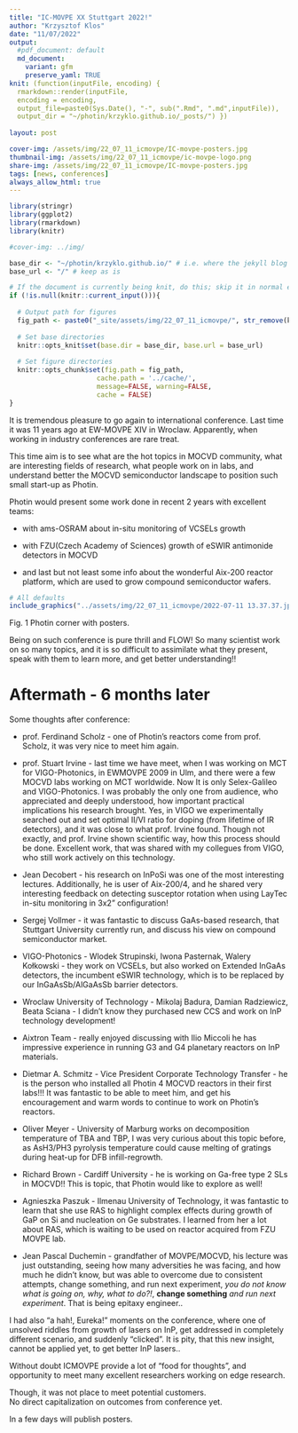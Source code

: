 ```yaml
---
title: "IC-MOVPE XX Stuttgart 2022!"
author: "Krzysztof Klos"
date: "11/07/2022"
output:
  #pdf_document: default
  md_document:
    variant: gfm
    preserve_yaml: TRUE
knit: (function(inputFile, encoding) {
  rmarkdown::render(inputFile, 
  encoding = encoding, 
  output_file=paste0(Sys.Date(), "-", sub(".Rmd", ".md",inputFile)), 
  output_dir = "~/photin/krzyklo.github.io/_posts/") })
  
layout: post

cover-img: /assets/img/22_07_11_icmovpe/IC-movpe-posters.jpg
thumbnail-img: /assets/img/22_07_11_icmovpe/ic-movpe-logo.png
share-img: /assets/img/22_07_11_icmovpe/IC-movpe-posters.jpg
tags: [news, conferences]
always_allow_html: true
---
```


```r
library(stringr)
library(ggplot2)
library(rmarkdown)
library(knitr)

#cover-img: ../img/

```

```r
base_dir <- "~/photin/krzyklo.github.io/" # i.e. where the jekyll blog is on the hard drive.
base_url <- "/" # keep as is

# If the document is currently being knit, do this; skip it in normal execution
if (!is.null(knitr::current_input())){
  
  # Output path for figures
  fig_path <- paste0("_site/assets/img/22_07_11_icmovpe/", str_remove(knitr::current_input(), ".Rmd"), "/")
  
  # Set base directories
  knitr::opts_knit$set(base.dir = base_dir, base.url = base_url)
  
  # Set figure directories
  knitr::opts_chunk$set(fig.path = fig_path,
                      cache.path = '../cache/',
                      message=FALSE, warning=FALSE,
                      cache = FALSE)
}

```


It is tremendous pleasure to go again to international conference. Last time it was 11 years ago at EW-MOVPE XIV in Wroclaw. Apparently, when working in industry conferences are rare treat.  

This time aim is to see what are the hot topics in MOCVD community, what are interesting fields of research, what people work on in labs, and understand better the MOCVD semiconductor landscape to position such small start-up as Photin.  

Photin would present some work done in recent 2 years with excellent teams:  

- with ams-OSRAM about in-situ monitoring of VCSELs growth  

- with FZU(Czech Academy of Sciences) growth of eSWIR antimonide detectors in MOCVD  

- and last but not least some info about the wonderful Aix-200 reactor platform, which are used to grow compound semiconductor wafers.    



```r
# All defaults
include_graphics("../assets/img/22_07_11_icmovpe/2022-07-11 13.37.37.jpg")
```
Fig. 1 Photin corner with posters.

Being on such conference is pure thrill and FLOW! So many scientist work on so many topics, and it is so difficult to assimilate what they present, speak with them to learn more, and get better understanding!!  


# Aftermath - 6 months later

Some thoughts after conference:  

- prof. Ferdinand Scholz - one of Photin's reactors come from prof. Scholz, it was very nice to meet him again. 

- prof. Stuart Irvine - last time we have meet, when I was working on MCT for VIGO-Photonics, in EWMOVPE 2009 in Ulm, and there were a few MOCVD labs working on MCT worldwide. Now It is only Selex-Galileo and VIGO-Photonics. I was probably the only one from audience, who appreciated and deeply understood, how important practical implications his research brought. Yes, in VIGO we experimentally searched out and set optimal II/VI ratio for doping (from lifetime of IR detectors), and it was close to what prof. Irvine found. Though not exactly, and prof. Irvine shown scientific way, how this process should be done. Excellent work, that was shared with my collegues from VIGO, who still work actively on this technology.

- Jean Decobert - his research on InPoSi was one of the most interesting lectures. Additionally, he is user of Aix-200/4, and he shared very interesting feedback on detecting susceptor rotation when using LayTec in-situ monitoring in 3x2" configuration!  

- Sergej Vollmer - it was fantastic to discuss GaAs-based research, that Stuttgart University currently run, and discuss his view on compound semiconductor market.  

- VIGO-Photonics - Wlodek Strupinski, Iwona Pasternak, Walery Kołkowski - they work on VCSELs, but also worked on Extended InGaAs detectors, the incumbent eSWIR technology, which is to be replaced by our InGaAsSb/AlGaAsSb barrier detectors.  

- Wroclaw University of Technology -  Mikolaj Badura, Damian Radziewicz, Beata Sciana - I didn't know they purchased new CCS and work on InP technology development!  

- Aixtron Team - really enjoyed discussing with Ilio Miccoli he has impressive experience in running G3 and G4 planetary reactors on InP materials.  

- Dietmar A. Schmitz - Vice President Corporate Technology Transfer - he is the person who installed all Photin 4 MOCVD reactors in their first labs!!! It was fantastic to be able to meet him, and get his encouragement and warm words to continue to work on Photin's reactors.  

- Oliver Meyer - University of Marburg works on decomposition temperature of TBA and TBP, I was very curious about this topic before, as AsH3/PH3 pyrolysis temperature could cause melting of gratings during heat-up  for DFB infill-regrowth.  

- Richard Brown - Cardiff University - he is working on Ga-free type 2 SLs in MOCVD!! This is topic, that Photin would like to explore as well!  

- Agnieszka Paszuk -  Ilmenau University of Technology, it was fantastic to learn that she use RAS to highlight complex effects during growth of GaP on Si and nucleation on Ge substrates. I learned from her a lot about RAS, which is waiting to be used on reactor acquired from FZU MOVPE lab.  

- Jean Pascal Duchemin - grandfather of MOVPE/MOCVD, his lecture was just outstanding, seeing how many adversities he was facing, and how much he didn't know, but was able to overcome due to consistent attempts, change something, and run next experiment, *you do not know what is going on, why, what to do?!*, **change something** *and run next experiment*. That is being epitaxy engineer..  

I had also "a hah!, Eureka!" moments on the conference, where one of unsolved riddles from growth of lasers on InP, get addressed in completely different scenario, and suddenly "clicked". It is pity, that this new insight, cannot be applied yet, to get better InP lasers..  

Without doubt ICMOVPE provide a lot of "food for thoughts", and opportunity to meet many excellent researchers working on edge research.  

Though, it was not place to meet potential customers.  
No direct capitalization on outcomes from conference yet.  

In a few days will publish posters.



